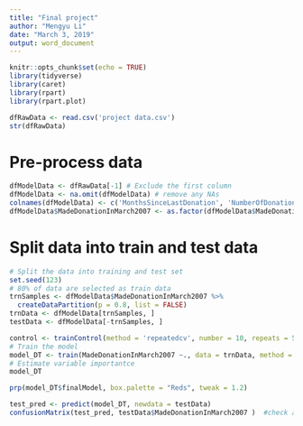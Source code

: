 ```yaml
---
title: "Final project"
author: "Mengyu Li"
date: "March 3, 2019"
output: word_document
---
```


```r
knitr::opts_chunk$set(echo = TRUE)
library(tidyverse)
library(caret)
library(rpart)
library(rpart.plot)
```


```r
dfRawData <- read.csv('project data.csv')
str(dfRawData)
```
# Pre-process data
```r
dfModelData <- dfRawData[-1] # Exclude the first column
dfModelData <- na.omit(dfModelData) # remove any NAs
colnames(dfModelData) <- c('MonthsSinceLastDonation', 'NumberOfDonations', 'TotalVolumeDonatedCC', 'MonthsSinceFirestDonation', 'MadeDonationInMarch2007')
dfModelData$MadeDonationInMarch2007 <- as.factor(dfModelData$MadeDonationInMarch2007)
```

# Split data into train and test data
```r
# Split the data into training and test set
set.seed(123)
# 80% of data are selected as train data
trnSamples <- dfModelData$MadeDonationInMarch2007 %>% 
  createDataPartition(p = 0.8, list = FALSE)
trnData <- dfModelData[trnSamples, ]
testData <- dfModelData[-trnSamples, ]
```


```r
control <- trainControl(method = 'repeatedcv', number = 10, repeats = 5)
# Train the model
model_DT <- train(MadeDonationInMarch2007 ~., data = trnData, method = 'rpart',  parms = list(split = "information"), tuneLength = 10) #trcontrol = control,
# Estimate variable importantce
model_DT

```

```r
prp(model_DT$finalModel, box.palette = "Reds", tweak = 1.2)
```

```r
test_pred <- predict(model_DT, newdata = testData)
confusionMatrix(test_pred, testData$MadeDonationInMarch2007 )  #check accuracy
```

